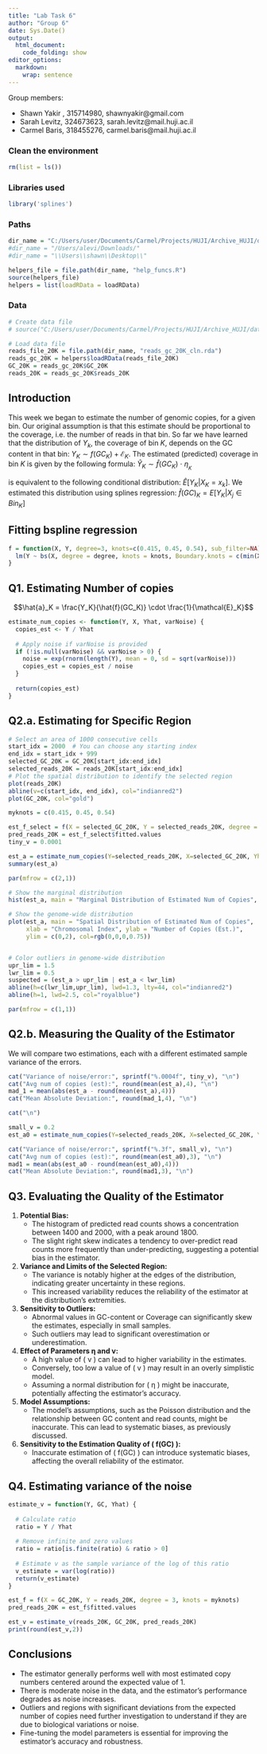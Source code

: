 ```yaml
---
title: "Lab Task 6"
author: "Group 6"
date: Sys.Date()
output:
  html_document:
    code_folding: show
editor_options: 
  markdown: 
    wrap: sentence
---
```


Group members:

- Shawn Yakir , 315714980, shawnyakir@gmail.com
- Sarah Levitz, 324673623, sarah.levitz@mail.huji.ac.il
- Carmel Baris, 318455276, carmel.baris@mail.huji.ac.il 


### Clean the environment
```r
rm(list = ls())
```

### Libraries used

```r
library('splines')
```


### Paths
```r
dir_name = "C:/Users/user/Documents/Carmel/Projects/HUJI/Archive_HUJI/data-analysis-genomics/data/"
#dir_name = "/Users/alevi/Downloads/"
#dir_name = "\\Users\\shawn\\Desktop\\"
```


```r
helpers_file = file.path(dir_name, "help_funcs.R")
source(helpers_file)
helpers = list(loadRData = loadRData)
```


### Data
```r
# Create data file
# source("C:/Users/user/Documents/Carmel/Projects/HUJI/Archive_HUJI/data-analysis-genomics/data/data_prep_v1.R", echo=TRUE)

# Load data file
reads_file_20K = file.path(dir_name, "reads_gc_20K_cln.rda")
reads_gc_20K = helpers$loadRData(reads_file_20K)
GC_20K = reads_gc_20K$GC_20K
reads_20K = reads_gc_20K$reads_20K
```


## Introduction 

This week we began to estimate the number of genomic copies, for a given bin. \n
Our original assumption is that this estimate should be proportional to the coverage, i.e. the number of reads in that bin. \n
So far we have learned that the distribution of $Y_k$, the coverage of bin $K$, depends on the GC content in that bin: $Y_K \sim f(GC_K) + \mathcal{E}_K$. \n
The estimated (predicted) coverage in bin $K$ is given by the following formula: $\hat{Y}_K \sim \hat{f}(GC_K) \ \cdot \ \eta_{_K}$

is equivalent to the following conditional distribution: $\hat{E}\big[ Y_K|X_K=x_k \big]$. We estimated this distribution using splines regression: $\hat{f}(GC)_K = E[Y_K | X_j \in Bin_K]$



## Fitting bspline regression
```r
f = function(X, Y, degree=3, knots=c(0.415, 0.45, 0.54), sub_filter=NA) {
  lm(Y ~ bs(X, degree = degree, knots = knots, Boundary.knots = c(min(X), max(X))), subset = sub_filter)
}


```


## Q1. Estimating Number of copies 

$$\hat{a}_K = \frac{Y_K}{\hat{f}(GC_K)} \cdot \frac{1}{\mathcal{E}_K}$$

```r

estimate_num_copies <- function(Y, X, Yhat, varNoise) {
  copies_est <- Y / Yhat
  
  # Apply noise if varNoise is provided
  if (!is.null(varNoise) && varNoise > 0) {
    noise = exp(rnorm(length(Y), mean = 0, sd = sqrt(varNoise)))
    copies_est = copies_est / noise
  }
  
  return(copies_est)
}

```


## Q2.a. Estimating for Specific Region

```r

# Select an area of 1000 consecutive cells
start_idx = 2000  # You can choose any starting index
end_idx = start_idx + 999
selected_GC_20K = GC_20K[start_idx:end_idx]
selected_reads_20K = reads_20K[start_idx:end_idx]
# Plot the spatial distribution to identify the selected region
plot(reads_20K)
abline(v=c(start_idx, end_idx), col="indianred2")
plot(GC_20K, col="gold")

myknots = c(0.415, 0.45, 0.54)

est_f_select = f(X = selected_GC_20K, Y = selected_reads_20K, degree = 3, knots = myknots)
pred_reads_20K = est_f_select$fitted.values
tiny_v = 0.0001

est_a = estimate_num_copies(Y=selected_reads_20K, X=selected_GC_20K, Yhat=pred_reads_20K, varNoise=tiny_v)
summary(est_a)

par(mfrow = c(2,1))

# Show the marginal distribution
hist(est_a, main = "Marginal Distribution of Estimated Num of Copies", xlab = "Number of Copies (Est.)")

# Show the genome-wide distribution
plot(est_a, main = "Spatial Distribution of Estimated Num of Copies", 
     xlab = "Chromosomal Index", ylab = "Number of Copies (Est.)",
     ylim = c(0,2), col=rgb(0,0,0,0.75))


# Color outliers in genome-wide distribution
upr_lim = 1.5
lwr_lim = 0.5
suspected = (est_a > upr_lim | est_a < lwr_lim)
abline(h=c(lwr_lim,upr_lim), lwd=1.3, lty=44, col="indianred2")
abline(h=1, lwd=2.5, col="royalblue")

par(mfrow = c(1,1))

```

## Q2.b. Measuring the Quality of the Estimator

We will compare two estimations, each with a different estimated sample variance of the errors.

```r

cat("Variance of noise/error:", sprintf("%.0004f", tiny_v), "\n")
cat("Avg num of copies (est):", round(mean(est_a),4), "\n")
mad_1 = mean(abs(est_a - round(mean(est_a),4)))
cat("Mean Absolute Deviation:", round(mad_1,4), "\n")

cat("\n")

small_v = 0.2
est_a0 = estimate_num_copies(Y=selected_reads_20K, X=selected_GC_20K, Yhat=pred_reads_20K, varNoise=small_v)

cat("Variance of noise/error:", sprintf("%.3f", small_v), "\n")
cat("Avg num of copies (est):", round(mean(est_a0),3), "\n")
mad1 = mean(abs(est_a0 - round(mean(est_a0),4)))
cat("Mean Absolute Deviation:", round(mad1,3), "\n")


```

## Q3. Evaluating the Quality of the Estimator

1. **Potential Bias:**
   - The histogram of predicted read counts shows a concentration between 1400 and 2000, with a peak around 1800. 
   - The slight right skew indicates a tendency to over-predict read counts more frequently than under-predicting, suggesting a potential bias in the estimator.

2. **Variance and Limits of the Selected Region:**
   - The variance is notably higher at the edges of the distribution, indicating greater uncertainty in these regions.
   - This increased variability reduces the reliability of the estimator at the distribution’s extremities.

3. **Sensitivity to Outliers:**
   - Abnormal values in GC-content or Coverage can significantly skew the estimates, especially in small samples.
   - Such outliers may lead to significant overestimation or underestimation.

4. **Effect of Parameters η and v:**
   - A high value of \( v \) can lead to higher variability in the estimates.
   - Conversely, too low a value of \( v \) may result in an overly simplistic model.
   - Assuming a normal distribution for \( η \) might be inaccurate, potentially affecting the estimator’s accuracy.

5. **Model Assumptions:**
   - The model’s assumptions, such as the Poisson distribution and the relationship between GC content and read counts, might be inaccurate. This can lead to systematic biases, as previously discussed.

6. **Sensitivity to the Estimation Quality of \( f(GC) \):**
   - Inaccurate estimation of \( f(GC) \) can introduce systematic biases, affecting the overall reliability of the estimator.

## Q4. Estimating variance of the noise

```r
estimate_v = function(Y, GC, Yhat) {
  
  # Calculate ratio
  ratio = Y / Yhat
  
  # Remove infinite and zero values
  ratio = ratio[is.finite(ratio) & ratio > 0]
  
  # Estimate v as the sample variance of the log of this ratio
  v_estimate = var(log(ratio))
  return(v_estimate)
}

est_f = f(X = GC_20K, Y = reads_20K, degree = 3, knots = myknots)
pred_reads_20K = est_f$fitted.values

est_v = estimate_v(reads_20K, GC_20K, pred_reads_20K)
print(round(est_v,2))

```


## Conclusions
* The estimator generally performs well with most estimated copy numbers centered around the expected value of 1.
* There is moderate noise in the data, and the estimator's performance degrades as noise increases.
* Outliers and regions with significant deviations from the expected number of copies need further investigation to understand if they are due to biological variations or noise.
* Fine-tuning the model parameters is essential for improving the estimator's accuracy and robustness.


